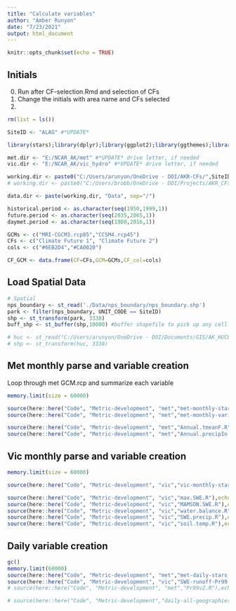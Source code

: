 ```yaml
---
title: "Calculate variables"
author: "Amber Runyon"
date: "7/23/2021"
output: html_document
---
```


```r
knitr::opts_chunk$set(echo = TRUE)

```

## Initials
0. Run after CF-selection.Rmd and selection of CFs
1. Change the initials with area name and CFs selected
2. 

```r

rm(list = ls())

SiteID <- "ALAG" #*UPDATE*

library(stars);library(dplyr);library(ggplot2);library(ggthemes);library(viridis);library(here);library(ggrepel);library(rlang);library(units)

met.dir <- "E:/NCAR_AK/met" #*UPDATE* drive letter, if needed
vic.dir <- "E:/NCAR_AK/vic_hydro" #*UPDATE* drive letter, if needed

working.dir <- paste0("C:/Users/arunyon/OneDrive - DOI/AKR-CFs/",SiteID) #*UPDATE*
# working.dir <- paste0("C:/Users/brobb/OneDrive - DOI/Projects/AKR_CFs/AKR-CFs/",SiteID) #*UPDATE*

data.dir <- paste(working.dir, "Data", sep="/")

historical.period <- as.character(seq(1950,1999,1))
future.period <- as.character(seq(2035,2065,1))
daymet.period <- as.character(seq(1980,2016,1))

GCMs <- c("MRI-CGCM3.rcp85","CCSM4.rcp45")
CFs <- c("Climate Future 1", "Climate Future 2")
cols <- c("#6EB2D4","#CA0020")

CF_GCM <- data.frame(CF=CFs,GCM=GCMs,CF_col=cols)


```

## Load Spatial Data

```r

# Spatial
nps_boundary <- st_read('./Data/nps_boundary/nps_boundary.shp')
park <- filter(nps_boundary, UNIT_CODE == SiteID)
shp <- st_transform(park, 3338)
buff_shp <- st_buffer(shp,10000) #buffer shapefile to pick up any cell touching park in crop

# huc <- st_read("C:/Users/arunyon/OneDrive - DOI/Documents/GIS/AK_HUC8/Kachemak_Tuxedni.shp")
# shp <- st_transform(huc, 3338)

```

## Met monthly parse and variable creation
Loop through met GCM.rcp and summarize each variable

```r
memory.limit(size = 60000)

source(here::here("Code", "Metric-development", "met","met-monthly-stars.R"),echo = FALSE) 
source(here::here("Code", "Metric-development", "met","met-monthly-variables.R"),echo = FALSE)

source(here::here("Code", "Metric-development", "met","Annual.tmeanF.R"),echo = FALSE) 
source(here::here("Code", "Metric-development", "met","Annual.precipIn.R"),echo = FALSE) 

```

## Vic monthly parse and variable creation

```r
memory.limit(size = 60000)

source(here::here("Code", "Metric-development", "vic","vic-monthly-stars.R"),echo = FALSE) 

source(here::here("Code", "Metric-development", "vic","max.SWE.R"),echo = FALSE) 
source(here::here("Code", "Metric-development", "vic","MAMSON.SWE.R"),echo = FALSE) 
source(here::here("Code", "Metric-development", "vic","water.balance.R"),echo = FALSE)
source(here::here("Code", "Metric-development", "vic","SWE.precip.R"),echo = FALSE)
source(here::here("Code", "Metric-development", "vic","soil.temp.R"),echo = FALSE)


```

## Daily variable creation

```r
gc()
memory.limit(60000)
source(here::here("Code", "Metric-development", "met","met-daily-stars_by_year.R"),echo = FALSE) #Takes ~1 hrs to run
source(here::here("Code", "Metric-development", "vic","SWE-runoff-Pr99.R"),echo = FALSE)
# source(here::here("Code", "Metric-development", "met","Pr99v2.R"),echo = FALSE)

# source(here::here("Code", "Metric-development","daily-all-geographies.R"),echo = FALSE,eval=FALSE)

```

